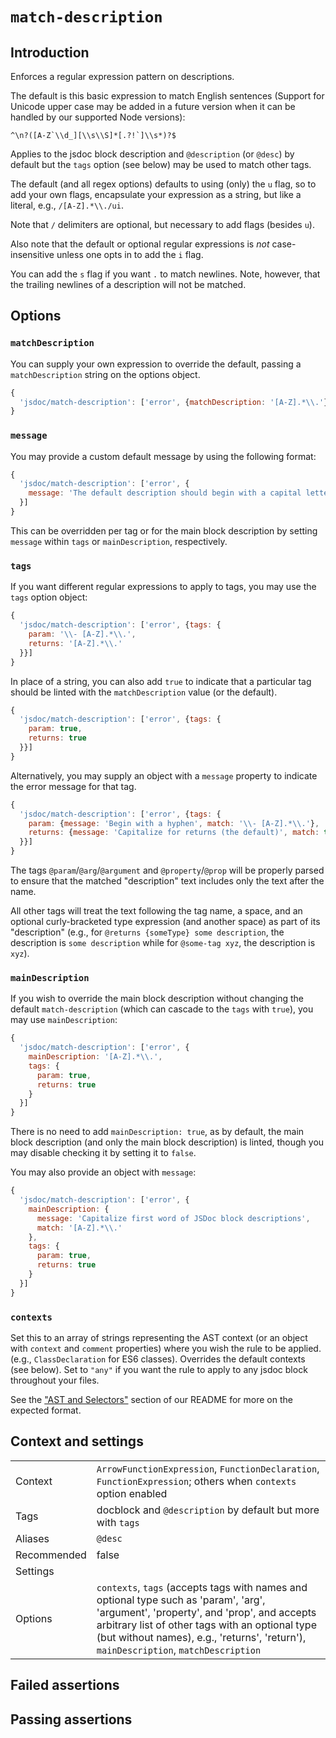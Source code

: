 # `match-description`

## Introduction

Enforces a regular expression pattern on descriptions.

The default is this basic expression to match English sentences (Support
for Unicode upper case may be added in a future version when it can be handled
by our supported Node versions):

``^\n?([A-Z`\\d_][\\s\\S]*[.?!`]\\s*)?$``

Applies to the jsdoc block description and `@description` (or `@desc`)
by default but the `tags` option (see below) may be used to match other tags.

The default (and all regex options) defaults to using (only) the `u` flag, so
to add your own flags, encapsulate your expression as a string, but like a
literal, e.g., `/[A-Z].*\\./ui`.

Note that `/` delimiters are optional, but necessary to add flags (besides
`u`).

Also note that the default or optional regular expressions is *not*
case-insensitive unless one opts in to add the `i` flag.

You can add the `s` flag if you want `.` to match newlines. Note, however,
that the trailing newlines of a description will not be matched.

## Options

### `matchDescription`

You can supply your own expression to override the default, passing a
`matchDescription` string on the options object.

```js
{
  'jsdoc/match-description': ['error', {matchDescription: '[A-Z].*\\.'}]
}
```

### `message`

You may provide a custom default message by using the following format:

```js
{
  'jsdoc/match-description': ['error', {
    message: 'The default description should begin with a capital letter.'
  }]
}
```

This can be overridden per tag or for the main block description by setting
`message` within `tags` or `mainDescription`, respectively.

### `tags`

If you want different regular expressions to apply to tags, you may use
the `tags` option object:

```js
{
  'jsdoc/match-description': ['error', {tags: {
    param: '\\- [A-Z].*\\.',
    returns: '[A-Z].*\\.'
  }}]
}
```

In place of a string, you can also add `true` to indicate that a particular
tag should be linted with the `matchDescription` value (or the default).

```js
{
  'jsdoc/match-description': ['error', {tags: {
    param: true,
    returns: true
  }}]
}
```

Alternatively, you may supply an object with a `message` property to indicate
the error message for that tag.

```js
{
  'jsdoc/match-description': ['error', {tags: {
    param: {message: 'Begin with a hyphen', match: '\\- [A-Z].*\\.'},
    returns: {message: 'Capitalize for returns (the default)', match: true}
  }}]
}
```

The tags `@param`/`@arg`/`@argument` and `@property`/`@prop` will be properly
parsed to ensure that the matched "description" text includes only the text
after the name.

All other tags will treat the text following the tag name, a space, and
an optional curly-bracketed type expression (and another space) as part of
its "description" (e.g., for `@returns {someType} some description`, the
description is `some description` while for `@some-tag xyz`, the description
is `xyz`).

### `mainDescription`

If you wish to override the main block description without changing the
default `match-description` (which can cascade to the `tags` with `true`),
you may use `mainDescription`:

```js
{
  'jsdoc/match-description': ['error', {
    mainDescription: '[A-Z].*\\.',
    tags: {
      param: true,
      returns: true
    }
  }]
}
```

There is no need to add `mainDescription: true`, as by default, the main
block description (and only the main block description) is linted, though you
may disable checking it by setting it to `false`.

You may also provide an object with `message`:

```js
{
  'jsdoc/match-description': ['error', {
    mainDescription: {
      message: 'Capitalize first word of JSDoc block descriptions',
      match: '[A-Z].*\\.'
    },
    tags: {
      param: true,
      returns: true
    }
  }]
}
```

### `contexts`

Set this to an array of strings representing the AST context (or an object with
`context` and `comment` properties) where you wish the rule to be applied.
(e.g., `ClassDeclaration` for ES6
classes). Overrides the default contexts (see below). Set to `"any"` if you
want the rule to apply to any jsdoc block throughout your files.

See the ["AST and Selectors"](../#advanced-ast-and-selectors)
section of our README for more on the expected format.

## Context and settings

|||
|---|---|
|Context|`ArrowFunctionExpression`, `FunctionDeclaration`, `FunctionExpression`; others when `contexts` option enabled|
|Tags|docblock and `@description` by default but more with `tags`|
|Aliases|`@desc`|
|Recommended|false|
|Settings||
|Options|`contexts`, `tags` (accepts tags with names and optional type such as 'param', 'arg', 'argument', 'property', and 'prop', and accepts arbitrary list of other tags with an optional type (but without names), e.g., 'returns', 'return'), `mainDescription`, `matchDescription`|


## Failed assertions

<Assertions rule="matchDescription" />

## Passing assertions

<Assertions rule="matchDescription" passing />
